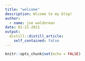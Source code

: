 ```yaml
---
title: "welcome"
description: Wlcome to my blog!
author:
  - name: joe walderman
date: 01-21-2021
output:
  distill::distill_article:
    self_contained: false
---
```



```r
knitr::opts_chunk$set(echo = FALSE)
```



